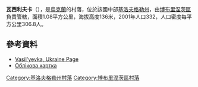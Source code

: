 {{coord|47|56|58|N|32|16|0|E|scale:100000_region:UA|display=title}}

'''瓦西利夫卡'''（{{lang-uk|Василівка}}），是[[烏克蘭|烏克蘭]]的村落，位於該國中部[[基洛夫格勒州|基洛夫格勒州]]，由[[博布里涅茨區|博布里涅茨區]]負責管轄，面積1.08平方公里，海拔高度136米，2001年人口332，人口密度每平方公里306.8人。

==參考資料==
*[http://www.fallingrain.com/world/UP/0/Vasilyevka21.html Vasil'yevka, Ukraine Page] {{Wayback|url=http://www.fallingrain.com/world/UP/0/Vasilyevka21.html |date=20160305055740 }}</ref>
*[http://gska2.rada.gov.ua/pls/z7502/A005?rdat1=11.11.2008&rf7571=16345 Облікова картка]{{dead link|date=2018年3月 |bot=InternetArchiveBot |fix-attempted=yes }}

{{DEFAULTSORT:Василівка}}
[[Category:基洛夫格勒州村落|Category:基洛夫格勒州村落]]
[[Category:博布里涅茨區村落|Category:博布里涅茨區村落]]


{{Kirovohrad-geo-stub}}